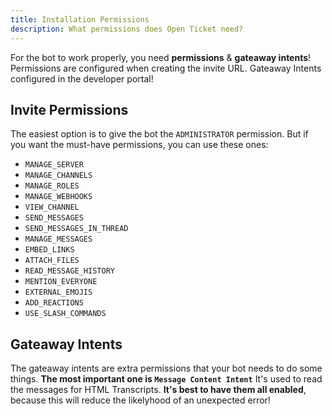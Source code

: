 ```yaml
---
title: Installation Permissions
description: What permissions does Open Ticket need?
---
```


For the bot to work properly, you need **permissions** & **gateaway intents**! Permissions are configured when creating the invite URL. Gateaway Intents configured in the developer portal!

## Invite Permissions
The easiest option is to give the bot the `ADMINISTRATOR` permission. But if you want the must-have permissions, you can use these ones:
- `MANAGE_SERVER`
- `MANAGE_CHANNELS`
- `MANAGE_ROLES`
- `MANAGE_WEBHOOKS`
- `VIEW_CHANNEL`
- `SEND_MESSAGES`
- `SEND_MESSAGES_IN_THREAD`
- `MANAGE_MESSAGES`
- `EMBED_LINKS`
- `ATTACH_FILES`
- `READ_MESSAGE_HISTORY`
- `MENTION_EVERYONE`
- `EXTERNAL_EMOJIS`
- `ADD_REACTIONS`
- `USE_SLASH_COMMANDS`

<GoodImage src="/img/docs/installation/devportal_permissions.png" size="90%"></GoodImage>

## Gateaway Intents
The gateaway intents are extra permissions that your bot needs to do some things. **The most important one is `Message Content Intent`**
It's used to read the messages for HTML Transcripts. **It's best to have them all enabled**, because this will reduce the likelyhood of an unexpected error!

<GoodImage src="/img/docs/installation/devportal_intents.png" size="90%"></GoodImage>